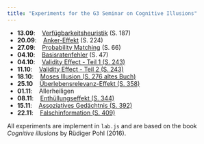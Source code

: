 ```yaml
---
title: "Experiments for the G3 Seminar on Cognitive Illusions"
---
```



- **13.09**: &nbsp;&nbsp;  [Verfügbarkeitsheuristik](https://consurvey.sowi.uni-mannheim.de/publix/532/start?batchId=664&generalMultiple) (S. 187)
- **20.09**:  &nbsp;&nbsp; [Anker-Effekt](https://consurvey.sowi.uni-mannheim.de/publix/533/start?batchId=665&generalMultiple) (S. 224)
- **27.09**: &nbsp;&nbsp;  [Probability Matching](https://consurvey.sowi.uni-mannheim.de/publix/534/start?batchId=666&generalMultiple) (S. 66)
- **04.10**: &nbsp;&nbsp;  [Basisratenfehler](https://consurvey.sowi.uni-mannheim.de/publix/535/start?batchId=667&generalMultiple) (S. 47)
- **04.10**: &nbsp;&nbsp;  [Validity Effect - Teil 1 (S. 243)](https://consurvey.sowi.uni-mannheim.de/publix/536/start?batchId=668&generalMultiple)
- **11.10**:  &nbsp;&nbsp; [Validity Effect - Teil 2 (S. 243)](https://consurvey.sowi.uni-mannheim.de/publix/537/start?batchId=669&generalMultiple)
- **18.10**:  &nbsp;&nbsp; [Moses Illusion (S. 276 altes Buch)](https://consurvey.sowi.uni-mannheim.de/publix/538/start?batchId=670&generalMultiple)
- **25.10** &nbsp;&nbsp; [Überlebensrelevanz-Effekt (S. 358)](https://consurvey.sowi.uni-mannheim.de/publix/539/start?batchId=671&generalMultiple)
- **01.11**: &nbsp;&nbsp;  Allerheiligen
- **08.11**: &nbsp;&nbsp;  [Enthüllungseffekt (S. 344)](https://consurvey.sowi.uni-mannheim.de/publix/540/start?batchId=672&generalMultiple)
- **15.11**:  &nbsp;&nbsp; [Assoziatives Gedächtnis (S. 392)](https://consurvey.sowi.uni-mannheim.de/publix/541/start?batchId=673&generalMultiple)
- **22.11**:  &nbsp;&nbsp; [Falschinformation (S. 409)](https://consurvey.sowi.uni-mannheim.de/publix/542/start?batchId=674&generalMultiple)




All experiments are implement in `lab.js` and are based on the book *Cognitive illusions* by Rüdiger Pohl (2016).




